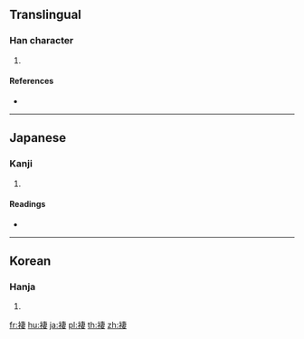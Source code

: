 {{character info/new}}
==Translingual==

===Han character===
{{Han char|rn=145|rad=衣|as=08|sn=14|four=|canj=LJLV}}

# {{defn|Han|sort=衣08}}

====References====
* {{Han ref|kx=1120.151|dkj=34410|dj=1586.200|hdz=53097.101|uh=8904|ud=35076}}

----

==Japanese==

===Kanji===
{{ja-kanji|grade=|rs=衣08}}

# {{defn|lang=ja|sort=衣08}}

====Readings====
* {{ja-readings|on=|kun=[[つま]] (tsuma)|nanori=}}

----

==Korean==

===Hanja===
{{ko-hanja|hangeul=처|eumhun=|rv=cheo|mr=ch'ŏ|y=che}}

# {{defn|lang=ko|sort=衣08}}

[[fr:褄]]
[[hu:褄]]
[[ja:褄]]
[[pl:褄]]
[[th:褄]]
[[zh:褄]]